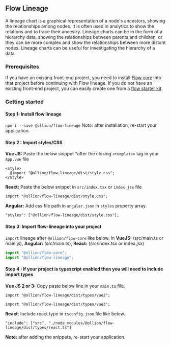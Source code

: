 
<Meta title="@ollion/flow-lineage/About" />

## Flow Lineage

A lineage chart is a graphical representation of a node's ancestors, showing the relationships among nodes. It is often used in analytics to show the relations and to trace their ancestry. Lineage charts can be in the form of a hierarchy data, showing the relationships between parents and children, or they can be more complex and show the relationships between more distant nodes. Lineage charts can be useful for investigating the hierarchy of a data.

### Prerequisites

If you have an existing front-end project, you need to install [Flow core](https://github.com/ollionorg/flow-core) into that project before continuing with Flow lineage.
If you do not have an existing front-end project, you can easily create one from a [flow starter kit](https://github.com/ollionorg/flow-core#starter-kits).

### Getting started

#### Step 1: Install flow lineage

`npm i --save @ollion/flow-lineage`
_Note:_ after installation, re-start your application.

#### Step 2 : Import styles/CSS

**Vue JS:** Paste the below snippet \*after the closing `<template>` tag in your `App.vue` file

```
<style>
  @import "@ollion/flow-lineage/dist/style.css";
</style>
```

**React:** Paste the below snippet in `src/index.tsx` or `index.jsx` file

```
import "@ollion/flow-lineage/dist/style.css";
```

**Angular:** Add css file path in `angular.json` in `styles` property array.

```
"styles": ["@ollion/flow-lineage/dist/style.css"],
```

#### Step 3: Import flow-lineage into your project

`import` lineage after `@ollion/flow-core` like below. In **VueJS:** (src/main.ts or main.js), **Angular:** (src/main.ts), **React:** (src/index.tsx or index.jsx)

```javascript
import "@ollion/flow-core";
import "@ollion/flow-lineage";
```

#### Step 4 : If your project is typescript enabled then you will need to include import types

**Vue JS 2 or 3:** Copy paste below line in your `main.ts` file.

```
import "@ollion/flow-lineage/dist/types/vue2";
```

```
import "@ollion/flow-lineage/dist/types/vue3";
```

**React**: Include react type in `tsconfig.json` file like below.

```
"include": ["src", "./node_modules/@ollion/flow-lineage/dist/types/react.ts"]
```

**Note:** after adding the snippets, re-start your application.
